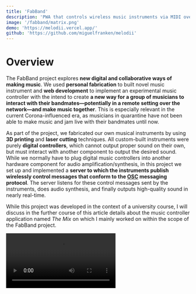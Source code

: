 ```yaml
---
title: 'FabBand'
description: 'PWA that controls wireless music instruments via MIDI over WebRTC and produces sound output. A separate wireless connected device can additionally be connected to quality loudspeakers. PWA orchestrates all music instruments and can add additional sounds such as drum sounds or various effects.'
image: '/fabband/matrix.png'
demo: 'https://melodii.vercel.app/'
github: 'https://github.com/miguelfranken/melodii'
---
```


# Overview

The FabBand project explores __new digital and collaborative ways of making music__. We used __personal fabrication__ to built novel music instrument and __web development__ to implement an experimental music controller with the intend to create __a new way for a group of musicians to interact with their bandmates&#8212;potentially in a remote setting over the network&#8212;and make music together__. This is especially relevant in the current Corona-influenced era, as musicians in quarantine have not been able to make music and jam live with their bandmates until now.

As part of the project, we fabricated our own musical instruments by using __3D printing__ and __laser cutting__ techniques. All custom-built instruments were purely __digital controllers__, which cannot output proper sound on their own, but must interact with another component to output the desired sound. While we normally have to plug digital music controllers into another hardware component for audio amplification/synthesis, in this project we set up and implemented a __server to which the instruments publish wirelessly control messages that conform to the [OSC](https://ccrma.stanford.edu/groups/osc/index.html) messaging protocol__. The server listens for these control messages sent by the instruments, does audio synthesis, and finally outputs high-quality sound in nearly real-time.

While this project was developed in the context of a university course, I will discuss in the further course of this article details about the music controller application named *The Mix* on which I mainly worked on within the scope of the FabBand project.

<Video src="https://www.youtube.com/embed/Dy0MuogWCU0" />

---

# Constraints

The aim of this project was not to build something production-ready for real musicians, but to investigate new forms of human-computer interaction. The communication techniques used add a small delay when playing the instruments.

Wireless communication via WebRTC and UDP between the instruments and the central server component adds a small delay that would be unacceptable for real musicians, but was good enough for research and observing the interaction of all the components used.

---

# The Mix

In addition to the fabricated music instruments, an __experimental music and effect controller named "The Mix"__ has been implemented that can be accessed openly via the web and used to control various musical aspects, such as:

- the general volume
- the volume of the individual musical instruments in the overall mix
- the tempo of the mix
- effects like reverb
- equalizer functionalities to emphasize the highs or lows of a particular instrument
- adding additional music tracks on top like drum beats, which could be programmed via a beat matrix in the web application's user interface.

__You can try The Mix for yourself using the demo link above or via this [link](https://melodii.vercel.app/)__. While some of the functionality is tailored to the specific instruments, I highly recommend trying out the beat matrix to program a simple drum beat. Once programmed, try adding some effects to it.

## Volume Control

The Mix allows you to set the volume levels of the different instruments and the master channel. Dragging a bar lower will decrease the volume for that instrument.

![Mixer](/fabband/mixer.jpeg)

## Effects
The effects page allows you to control the effects (reverb, delay, filter, wah, ...) set for each fabricated instrument as well as the master output.

In addition to the effects, the bottom right shows the volume meters for each instrument as well as the master channel. This enables you to judge how loud the different instruments are in relation to each other. It can also be useful when a note hangs to determine which instrument is producing the note.

![Effects](/fabband/effects.png)

## Beat Matrix

The simplest place to try out *The Mix* is the beat matrix which allows you to program a simple drum beat and layer a piano melody over it.

The basic idea is that you can place notes on the Matrix by clicking on its cells. Active cells turn a different color. From left to right, notes will be played after each other. Each row represents a different tone. By default, drums are selected and each row represents one piece of a drum kit. Once you have placed some notes, click the play button in the top left.

To the right of these arrows is a button to clear the currently set notes, a button to select a preset arrangement of notes, and a button to show the velocity settings.

You can influence the playback speed by dragging the beats per minute (BPM) slider at the middle top of the menu. Higher values play faster, lower values more slowly.

The right-most "menu"-style button will hide *The Mix* navigation and bring it back. Use this to immerse yourself in your matrix of sounds.

![Matrix](/fabband/matrix.png)

### Switch Instrument

You can switch between the drums and the piano by clicking on the arrow buttons in the second menu row, or by clicking the button to their left that shows what instrument is currently selected.

![Switch](/fabband/switch.jpeg)

### Velocity

The velocity basically determines the volume of an individual note.
By showing the velocity, a horizontal bar will appear on the bottom of activated notes. Dragging this bar to the left lowers the note's volume, dragging it to the right increases it.
As usual for music programs that have similar representations, the background of a note is displayed according to its velocity. Notes with a higher velocity have a higher alpha value, while notes with a lower velocity have a lower alpha value, resulting in a more transparent background.
This signifier makes it easy to see in the matrix which notes are played very loud and which are not.

![Velocity](/fabband/velocity.jpeg)

### Shrinking & Folding
While the drum instrument at this time has only 3 different percussion elements, the piano instrument has many possible notes that can be selected in the matrix.
This means that the matrix has more rows that allow input. The user must scroll vertically to see all the rows.

![NotShrinked](/fabband/not-shrinked.jpeg)

For a better overview, the height of the rows can be reduced, so that more rows can be viewed at once in the matrix.
To activate the compact matrix mode, the shrink button in the instrument menu must be pressed.

![Shrinked](/fabband/shrinked.jpeg)

You can also choose to display only the rows in which a note is played. The fold mode can be activated by pressing the button in the lower left corner of the matrix. This view is especially useful for making subsequent changes to the velocity of individual notes that have already been defined.

![Effects](/fabband/shrinked-and-folded.jpeg)

---

# Implementation Details

## Used Technologies
- [TypeScript]
- The project uses [Tone.js] ([API reference](https://tonejs.github.io/docs/14.4.79/Tone)) for producing sounds (audio synthesis).
- The frontend is written using [Angular].
- The [Open Sound Control (OSC)](https://ccrma.stanford.edu/groups/osc/index.html) protocol is used as messaging protocol
- [WebRTC] for real-time bidirectional communication between server and web application
- [SocketIO] is used to establish a WebRTC connection between server and the web application (exchanging signaling messages over sockets)
- [Angular Material] components are used for styling purposes

[Node.js]: https://nodejs.org/en/
[Tone.js]: https://tonejs.github.io/
[Angular]: https://angular.io/
[WebRTC]: https://developer.mozilla.org/en-US/docs/Web/API/WebRTC_API
[SocketIO]: https://socket.io/
[Angular Material]: https://material.angular.io/
[Headless Chromium]: https://developers.google.com/web/updates/2017/04/headless-chrome
[TypeScript]: https://www.typescriptlang.org/
[OSC]: https://ccrma.stanford.edu/groups/osc/index.html

## Networking Overview
__The fabricated music instruments send via UDP control messages to the central server, which broadcasts the incoming message to all connected instances of *The Mix* for audio synthesis with the [Tone.js] library.__ The broadcasting allows each bandmate to hear in real-time the played music from the others by simply running the music controller web application on their own device. Unfortunately, the browser cannot listen for incoming UDP messages which we use to communicate with the instruments. Therefore, we decided to have a central server that listens for incoming UDP messages from the instruments and broadcasts them to all connected instances of *The Mix* opened in a browser.
__*The Mix* will connect to the server over WebRTC which allows real-time bidirectional communication between the two components.__

![Simplified Architecture](/fabband/architecture.png "Simplified Architecture")

## Messaging Protocol

The messages sent by the instruments conform to the [OSC] message protocol, which is a widely used protocol for URI-style networking of sound synthesizers, computers, and other multimedia devices. __Each [OSC] message contains a path and a set of arguments__. __The path specifies which action should be executed__ (e.g. the piano sampler should play a note) and __the argument specifies further necessary control information for corresponding action__ (e.g. play note C4).

As part of the project, we defined an API that can be accessed by the various fabricated instruments. The full API documentation can be found [here](https://github.com/MiguelFranken/melodii/blob/master/Documentation/API.md). For example, a piano sound can be output via the path `/piano/play_note`. For this, a set of arguments must be included in the message whose messaging format we document as follows:

```js
[
  { s,note }, // Expects a note as string
  { s,duration }, // Expects the duration of the note as string
  { f,velocity }, // Expects the velocity [0,1] of the note as float
]
```

## Implementing API Endpoints

Implementing endpoints that are triggered by received [OSC] messages is fairly easy as we implemented custom decorators, which makes implementing new endpoints straightforward.

The `@Controller` decorator sets the root route for the controller. Each `@OnMessage` defines a subroute which will call the method. The `@Message` decorator is used to simplify handling of OSC messages and is placed before the parameter.

```ts
@Controller('/piano')
export class PianoController {
  private piano: Piano;

  constructor(private music: MusicService) {
    this.piano = music.getInstrument('piano') as Piano;
  }

  /**
   * @apiGroup Piano
   * @apiName Play Note
   * @apiDesc Plays a note from the piano sampler
   * @apiPath /piano/play_note
   * @apiArgs s,note Expects a note as string
   * @apiArgs s,duration Expects the duration of the note as string
   * @apiArgs f,velocity Expects the velocity [0,1] of the note as float
   */
  @OnMessage('/play_note')
  public receivedMessage(@Message() message: IOSCMessage) {
    try {
      // Validate the passed set of arguments
      const note = TypeChecker.ValidNoteArg(message.args[0]);
      const duration = TypeChecker.ValidDurationArg(message.args[1]);
      const velocity = TypeChecker.ValidNormalRangeArg(message.args[2]);

      this.piano.play(note, duration, velocity);
    } catch (e) {
      // ...
    }
  }

}
```

---

# Fabrication

We used 3D printing for various smaller parts such as buttons as well as laser cutting of wood, with which we were able to give the instruments a stable housing.
